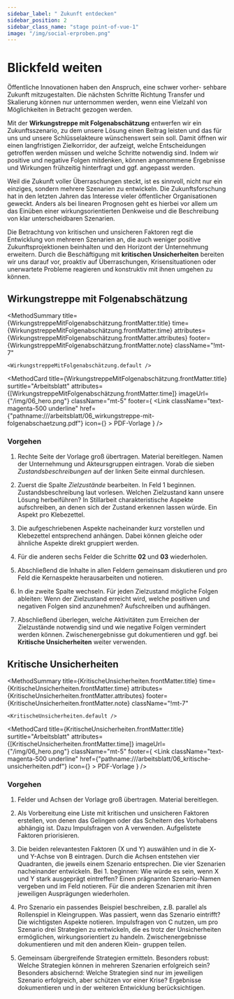 ```yaml
---
sidebar_label: " Zukunft entdecken"
sidebar_position: 2
sidebar_class_name: "stage point-of-vue-1"
image: "/img/social-erproben.png"
---
```



# Blickfeld weiten

Öffentliche Innovationen haben den Anspruch, eine schwer vorher- sehbare Zukunft mitzugestalten. Die nächsten Schritte Richtung Transfer und Skalierung können nur unternommen werden, wenn eine Vielzahl von Möglichkeiten in Betracht gezogen werden.

Mit der **Wirkungstreppe mit Folgenabschätzung** entwerfen wir ein Zukunftsszenario, zu dem unsere Lösung einen Beitrag leisten und das für uns und unsere Schlüsselakteure wünschenswert sein soll. Damit öffnen wir einen langfristigen Zielkorridor, der aufzeigt, welche Entscheidungen getroffen werden müssen und welche Schritte notwendig sind. Indem wir positive und negative Folgen mitdenken, können angenommene Ergebnisse und Wirkungen frühzeitig hinterfragt und ggf. angepasst werden.

Weil die Zukunft voller Überraschungen steckt, ist es sinnvoll, nicht nur ein einziges, sondern mehrere Szenarien zu entwickeln. Die Zukunftsforschung hat in den letzten Jahren das Interesse vieler öffentlicher Organisationen geweckt. Anders als bei linearen Prognosen geht es hierbei vor allem um das Einüben einer wirkungsorientierten Denkweise und die Beschreibung von klar unterscheidbaren Szenarien.

Die Betrachtung von kritischen und unsicheren Faktoren regt die Entwicklung von mehreren Szenarien an, die auch weniger positive Zukunftsprojektionen beinhalten und den Horizont der Unternehmung erweitern. Durch die Beschäftigung mit **kritischen Unsicherheiten** bereiten wir uns darauf vor, proaktiv auf Überraschungen, Krisensituationen oder unerwartete Probleme reagieren und konstruktiv mit ihnen umgehen zu können.

<!-- Hier Grafik + caption einfügen --> 

## Wirkungstreppe mit Folgenabschätzung

<MethodSummary
	title={WirkungstreppeMitFolgenabschätzung.frontMatter.title}
	time={WirkungstreppeMitFolgenabschätzung.frontMatter.time}
	attributes={WirkungstreppeMitFolgenabschätzung.frontMatter.attributes}
	footer={WirkungstreppeMitFolgenabschätzung.frontMatter.note}
	className="!mt-7"
>
	<WirkungstreppeMitFolgenabschätzung.default />
</MethodSummary>

<MethodCard
	title={WirkungstreppeMitFolgenabschätzung.frontMatter.title}
	surtitle="Arbeitsblatt"
	attributes={[WirkungstreppeMitFolgenabschätzung.frontMatter.time]}
	imageUrl={"/img/06_hero.png"}
	className="mt-5"
	footer={
		<Link
			className="text-magenta-500 underline"
			href={"pathname:///arbeitsblatt/06_wirkungstreppe-mit-folgenabschaetzung.pdf"}
			icon={<EditIcon className="w-3 h-3 text-inherit" />}
		>
			PDF-Vorlage
		</Link>
	}
/>

### Vorgehen

1. Rechte Seite der Vorlage groß übertragen. Material bereitlegen. Namen der Unternehmung und Akteursgruppen eintragen. Vorab die sieben *Zustandsbeschreibungen* auf der linken Seite einmal durchlesen.

2. Zuerst die Spalte *Zielzustände* bearbeiten. In Feld 1 beginnen. Zustandsbeschreibung laut vorlesen. Welchen Zielzustand kann unsere Lösung herbeiführen? In Stillarbeit charakteristische Aspekte aufschreiben, an denen sich der Zustand erkennen lassen würde. Ein Aspekt pro Klebezettel.

3. Die aufgeschriebenen Aspekte nacheinander kurz vorstellen und Klebezettel entsprechend anhängen. Dabei können gleiche oder ähnliche Aspekte direkt gruppiert werden.

4. Für die anderen sechs Felder die Schritte **02** und **03** wiederholen.

5. Abschließend die Inhalte in allen Feldern gemeinsam diskutieren und
pro Feld die Kernaspekte herausarbeiten und notieren.

6. In die zweite Spalte wechseln. Für jeden Zielzustand mögliche Folgen ableiten: Wenn der Zielzustand erreicht wird, welche positiven und negativen Folgen sind anzunehmen? Aufschreiben und aufhängen.

7. Abschließend überlegen, welche Aktivitäten zum Erreichen der Zielzustände notwendig sind und wie negative Folgen vermindert werden können. Zwischenergebnisse gut dokumentieren und ggf. bei **Kritische Unsicherheiten** weiter verwenden.

## Kritische Unsicherheiten

<MethodSummary
	title={KritischeUnsicherheiten.frontMatter.title}
	time={KritischeUnsicherheiten.frontMatter.time}
	attributes={KritischeUnsicherheiten.frontMatter.attributes}
	footer={KritischeUnsicherheiten.frontMatter.note}
	className="!mt-7"
>
	<KritischeUnsicherheiten.default />
</MethodSummary>

<MethodCard
	title={KritischeUnsicherheiten.frontMatter.title}
	surtitle="Arbeitsblatt"
	attributes={[KritischeUnsicherheiten.frontMatter.time]}
	imageUrl={"/img/06_hero.png"}
	className="mt-5"
	footer={
		<Link
			className="text-magenta-500 underline"
			href={"pathname:///arbeitsblatt/06_kritische-unsicherheiten.pdf"}
			icon={<EditIcon className="w-3 h-3 text-inherit" />}
		>
			PDF-Vorlage
		</Link>
	}
/>

### Vorgehen

1. Felder und Achsen der Vorlage groß übertragen. Material bereitlegen.

2. Als Vorbereitung eine Liste mit kritischen und unsicheren Faktoren erstellen, von denen das Gelingen oder das Scheitern des Vorhabens abhängig ist. Dazu Impulsfragen von A verwenden. Aufgelistete Faktoren priorisieren.

3. Die beiden relevantesten Faktoren (X und Y) auswählen und in die X- und Y-Achse von B eintragen. Durch die Achsen entstehen vier Quadranten, die jeweils einem Szenario entsprechen. Die vier Szenarien nacheinander entwickeln. Bei 1. beginnen: Wie würde es sein, wenn X und Y stark ausgeprägt eintreffen? Einen prägnanten Szenario-Namen vergeben und im Feld notieren. Für die anderen Szenarien mit ihren jeweiligen Ausprägungen wiederholen.

4. Pro Szenario ein passendes Beispiel beschreiben, z.B. parallel als Rollenspiel in Kleingruppen. Was passiert, wenn das Szenario eintrifft? Die wichtigsten Aspekte notieren. Impulsfragen von C nutzen, um pro Szenario drei Strategien zu entwickeln, die es trotz der Unsicherheiten ermöglichen, wirkungsorientiert zu handeln. Zwischenergebnisse dokumentieren und mit den anderen Klein- gruppen teilen.

5. Gemeinsam übergreifende Strategien ermitteln. Besonders robust: Welche Strategien können in mehreren Szenarien erfolgreich sein? Besonders absichernd: Welche Strategien sind nur im jeweiligen Szenario erfolgreich, aber schützen vor einer Krise? Ergebnisse dokumentieren und in der weiteren Entwicklung berücksichtigen.

<!-- Arbeitsblatt Kritische Unsicherheiten -->